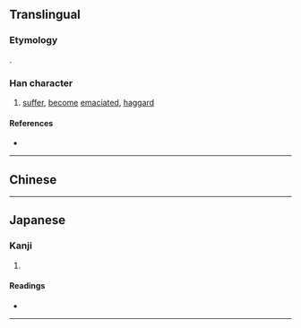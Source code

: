 {{character info/new}}
{{also|悴}}
==Translingual==

===Etymology===
{{Han simp|悴|f=卒|t=卆}}.

===Han character===
{{Han char|rn=61|rad=心|as=04|sn=7|four=|canj=PKNJ|ids=⿰忄卆}}

# [[suffer]], [[become]] [[emaciate]]d, [[haggard]]

====References====
* {{Han ref|kx=0378.120|dkj=10381|dj=0706.120|hdz=42277.150|uh=5FF0|ud=24560}}

----

==Chinese==
{{zh-see|悴|ss}}

----

==Japanese==

===Kanji===
{{ja-kanji|grade=|rs=心04}}

# {{defn|lang=ja|sort=心04}}

====Readings====
* {{ja-readings|on=[[すい]] (sui)|kun=[[せがれ]] (segare)}}

----